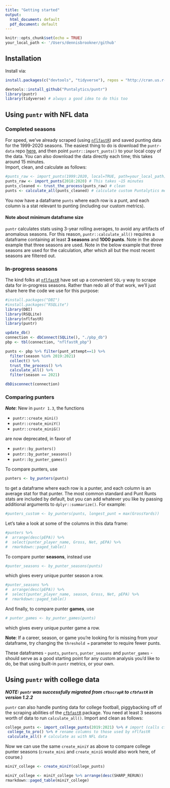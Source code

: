 ```yaml
---
title: "Getting started"
output:
  html_document: default
  pdf_document: default
---
```

```r
knitr::opts_chunk$set(echo = TRUE)
your_local_path <- '/Users/dennisbrookner/github'
```
## Installation
Install via:
```r
install.packages(c("devtools", "tidyverse"), repos = "http://cran.us.r-project.org")
```
```r
devtools::install_github("Puntalytics/puntr")
library(puntr)
library(tidyverse) # always a good idea to do this too
```
## Using `puntr` with NFL data
### Completed seasons
For speed, we've already scraped (using [`nflfastR`](https://www.nflfastr.com/)) and saved punting data for the 1999-2020 seasons. The easiest thing to do is download the `puntr-data` repo [here](https://github.com/Puntalytics/puntr-data/tree/master/data), and then point `puntr::import_punts()` to your local copy of the data. You can also download the data directly each time; this takes around 15 minutes.  
Import, clean, and calculate as follows:
```r
#punts_raw <- import_punts(1999:2020, local=TRUE, path=your_local_path) # recommended
punts_raw <- import_punts(2018:2020) # This takes ~15 minutes
punts_cleaned <- trust_the_process(punts_raw) # clean
punts <- calculate_all(punts_cleaned) # calculate custom Puntalytics metrics 
```
You now have a dataframe `punts` where each row is a punt, and each column is a stat relevant to punting (including our custom metrics).

#### Note about minimum dataframe size
`puntr` calculates stats using 3-year rolling averages, to avoid any artifacts of anomalous seasons. For this reason, `puntr::calculate_all()` requires a dataframe containing at least **3 seasons** and **1000 punts**. Note in the above example that three seasons are used. Note in the below example that three seasons are used for the calculation, after which all but the most recent seasons are filtered out.

### In-progress seasons
The kind folks at [`nflfastR`](https://www.nflfastr.com/) have set up a convenient `SQL`-y way to scrape data for in-progress seasons. Rather than redo all of that work, we'll just share here the code we use for this purpose:
```r
#install.packages("DBI")
#install.packages("RSQLite")
library(DBI)
library(RSQLite)
library(nflfastR)
library(puntr)

update_db()
connection <- dbConnect(SQLite(), "./pbp_db")
pbp <- tbl(connection, "nflfastR_pbp")

punts <- pbp %>% filter(punt_attempt==1) %>%
  filter(season %in% 2019:2021)
  collect() %>%
  trust_the_process() %>%
  calculate_all() %>%
  filter(season == 2021)

dbDisconnect(connection)
```

### Comparing punters
***Note***: New in `puntr 1.3`, the functions

* `puntr::create_mini()`
* `puntr::create_miniY()`
* `puntr::create_miniG()` 

are now deprecated, in favor of 

 - `puntr::by_punters()`
 - `puntr::by_punter_seasons()`
 - `puntr::by_punter_games()`  

To compare punters, use
```r
punters <- by_punters(punts)
```
to get a dataframe where each row is a punter, and each column is an average stat for that punter. The most common standard and Punt Runts stats are included by default, but you can add whatever you like by passing additional arguments to `dplyr::summarize()`. For example:
```r
#punters_custom <- by_punters(punts, longest_punt = max(GrossYards))
```
Let's take a look at some of the columns in this data frame:  
```r
#punters %>% 
#  arrange(desc(pEPA)) %>% 
#  select(punter_player_name, Gross, Net, pEPA) %>%
#  rmarkdown::paged_table()
```

To compare punter **seasons**, instead use
```r
#punter_seasons <- by_punter_seasons(punts)
```
which gives every unique punter season a row.  
```r
#punter_seasons %>%
#  arrange(desc(pEPA)) %>%
#  select(punter_player_name, season, Gross, Net, pEPA) %>%
#  rmarkdown::paged_table()
```
And finally, to compare punter **games**, use
```r
# punter_games <- by_punter_games(punts)
```
which gives every unique punter game a row.  

**Note**: If a career, season, or game you're looking for is missing from your dataframe, try changing the `threshold = ` parameter to require fewer punts.
  
These dataframes - `punts`, `punters`, `punter_seasons` and `punter_games` - should serve as a good starting point for any custom analysis you'd like to do, be that using built-in `puntr` metrics, or your own.


## Using `puntr` with college data
***NOTE: `puntr` was successfully migrated from `cfbscrapR` to `cfbfastR` in version 1.2.2***
  
`puntr` can also handle punting data for college football, piggybacking off of the scraping abilities of the [`cfbfastR`](https://saiemgilani.github.io/cfbfastR/) package. You need at least 3 seasons worth of data to run `calculate_all()`. Import and clean as follows:
```r
college_punts <- import_college_punts(2019:2021) %>% # import (calls cfbfastR behind the scenes)
 college_to_pro() %>% # rename columns to those used by nflfastR
 calculate_all() # calculate as with NFL data
```
Now we can use the same `create_miniY` as above to compare college punter seasons (`create_mini` and `create_miniG` would also work here, of course.)
```r
miniY_college <- create_miniY(college_punts)
```
```r
miniY_college <- miniY_college %>% arrange(desc(SHARP_RERUN))
rmarkdown::paged_table(miniY_college)
```
